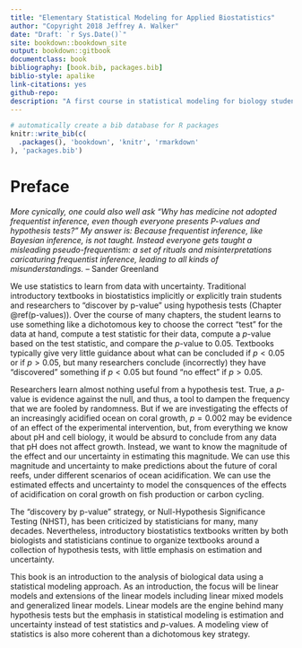 ```yaml
--- 
title: "Elementary Statistical Modeling for Applied Biostatistics"
author: "Copyright 2018 Jeffrey A. Walker"
date: "Draft: `r Sys.Date()`"
site: bookdown::bookdown_site
output: bookdown::gitbook
documentclass: book
bibliography: [book.bib, packages.bib]
biblio-style: apalike
link-citations: yes
github-repo: 
description: "A first course in statistical modeling for biology students"
---
```


```r
# automatically create a bib database for R packages
knitr::write_bib(c(
  .packages(), 'bookdown', 'knitr', 'rmarkdown'
), 'packages.bib')
```

# Preface {-}
*More cynically, one could also well ask "Why has medicine not adopted frequentist inference, even though everyone presents P-values and hypothesis tests?" My answer is: Because frequentist inference, like Bayesian inference, is not taught. Instead everyone gets taught a misleading pseudo-frequentism: a set of rituals and misinterpretations caricaturing frequentist inference, leading to all kinds of misunderstandings.* -- Sander Greenland

We use statistics to learn from data with uncertainty. Traditional introductory textbooks in biostatistics implicitly or explicitly train students and researchers to "discover by p-value" using hypothesis tests (Chapter \@ref(p-values)). Over the course of many chapters, the student learns to use something like a dichotomous key to choose the correct "test" for the data at hand, compute a test statistic for their data, compute a $p$-value based on the test statistic, and compare the *p*-value to 0.05. Textbooks typically give very little guidance about what can be concluded if $p < 0.05$ or if $p > 0.05$, but many researchers conclude (incorrectly) they have "discovered" something if $p < 0.05$ but found "no effect" if $p > 0.05$.

Researchers learn almost nothing useful from a hypothesis test. True, a $p$-value is evidence against the null, and thus, a tool to dampen the frequency that we are fooled by randomness. But if we are investigating the effects of an increasingly acidified ocean on coral growth, $p=0.002$ may be evidence of an effect of the experimental intervention, but, from everything we know about pH and cell biology, it would be absurd to conclude from any data that pH does not affect growth. Instead, we want to know the magnitude of the effect and our uncertainty in estimating this magnitude. We can use this magnitude and uncertainty to make predictions about the future of coral reefs, under different scenarios of ocean acidification. We can use the estimated effects and uncertainty to model the consquences of the effects of acidification on coral growth on fish production or carbon cycling.

The "discovery by p-value" strategy, or Null-Hypothesis Significance Testing (NHST), has been criticized by statisticians for many, many decades. Nevertheless, introductory biostatistics textbooks written by both biologists and statisticians continue to organize textbooks around a collection of hypothesis tests, with little emphasis on estimation and uncertainty.

This book is an introduction to the analysis of biological data using a statistical modeling approach. As an introduction, the focus will be linear models and extensions of the linear models including linear mixed models and generalized linear models. Linear models are the engine behind many hypothesis tests but the emphasis in statistical modeling is estimation and uncertainty instead of test statistics and $p$-values. A modeling view of statistics is also more coherent than a dichotomous key strategy.

